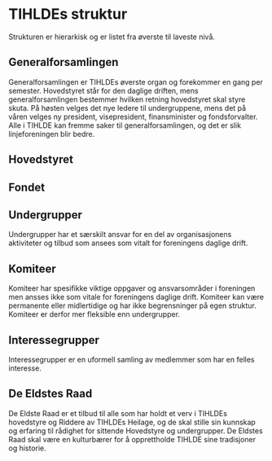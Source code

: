 
# TIHLDEs struktur
Strukturen er hierarkisk og er listet fra øverste til laveste nivå.

## Generalforsamlingen

Generalforsamlingen er TIHLDEs øverste organ og forekommer en gang per semester. Hovedstyret 
står for den daglige driften, mens generalforsamlingen bestemmer hvilken retning hovedstyret 
skal styre skuta. På høsten velges det nye ledere til undergruppene, mens det på våren velges ny 
president, visepresident, finansminister og fondsforvalter. Alle i TIHLDE kan fremme saker til 
generalforsamlingen, og det er slik linjeforeningen blir bedre.

## Hovedstyret

<GroupSummarizer slug="hs" />

## Fondet

<GroupSummarizer slug="forvaltningsgruppen" />

## Undergrupper
Undergrupper har et særskilt ansvar for en del av organisasjonens aktiviteter og tilbud som 
ansees som vitalt for foreningens daglige drift.

<GroupTypeSummarizer type="SUBGROUP" />

## Komiteer
Komiteer har spesifikke viktige oppgaver og ansvarsområder i foreningen men ansses ikke som 
vitale for foreningens daglige drift. Komiteer kan være permanente eller midlertidige og har 
ikke begrensninger på egen struktur. Komiteer er derfor mer fleksible enn undergrupper.

<GroupTypeSummarizer type="COMMITTEE" />

## Interessegrupper
Interessegrupper er en uformell samling av medlemmer som har en felles interesse.

<GroupTypeSummarizer type="INTERESTGROUP" />

## De Eldstes Raad
De Eldste Raad er et tilbud til alle som har holdt et verv i TIHLDEs hovedstyre og Riddere av 
TIHLDEs Heilage, og de skal stille sin kunnskap og erfaring til rådighet for sittende Hovedstyre 
og undergrupper. De Eldstes Raad skal være en kulturbærer for å opprettholde TIHLDE sine 
tradisjoner og historie.

